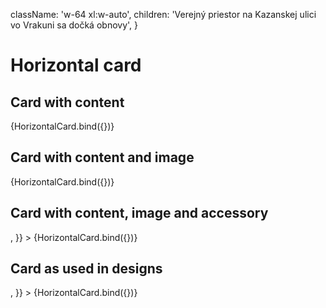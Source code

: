 


  className: 'w-64 xl:w-auto',
  children: 'Verejný priestor na Kazanskej ulici vo Vrakuni sa dočká obnovy',
}

<Meta title="components/molecules/HorizontalCard" decorators={[withDesign]} />

# Horizontal card

## Card with content

<Canvas>
  <Story
    name="With content"
    args={{
      ...defaultArgs,
    }}
  >
    {HorizontalCard.bind({})}
  </Story>
</Canvas>

## Card with content and image

<Canvas>
  <Story
    name="With image"
    args={{
      ...defaultArgs,
      imageSrc: SampleImage,
    }}
  >
    {HorizontalCard.bind({})}
  </Story>
</Canvas>

## Card with content, image and accessory

<Canvas>
  <Story
    name="With accessory"
    args={{
      ...defaultArgs,
      imageSrc: SampleImage,
      accessory: <VerticalCardButton className="xl:hidden" />,
    }}
  >
    {HorizontalCard.bind({})}
  </Story>
</Canvas>

## Card as used in designs

<Canvas>
  <Story
    name="With specified sizes"
    args={{
      ...defaultArgs,
      className: 'w-64 xl:w-auto xl:max-w-lg xl:h-52',
      imageSrc: SampleImage,
      accessory: <VerticalCardButton className="xl:hidden" />,
    }}
  >
    {HorizontalCard.bind({})}
  </Story>
</Canvas>

<ArgsTable of={HorizontalCard} />
